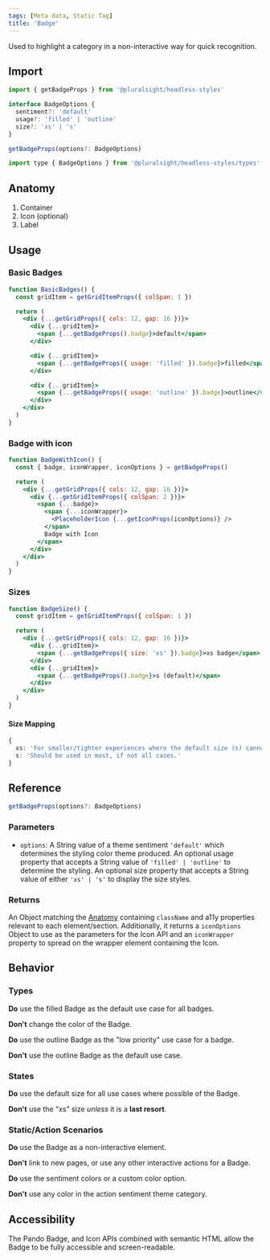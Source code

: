 ```yaml
---
tags: [Meta data, Static Tag]
title: 'Badge'
---
```



<p className="size-xxl">
  Used to highlight a category in a non-interactive way for quick recognition.
</p>

<DocsLinkBar
  github="https://github.com/pluralsight/pando/tree/main/packages/headless-styles/src/components/Badge"
  figma="https://www.figma.com/file/ZmH4XsZS5WnKeo28ylM5x1/Pando-UI-kit-(Web)?node-id=1214%3A50560&t=YLA3FBYLefNvfeuf-0"
/>

## Import

```javascript
import { getBadgeProps } from '@pluralsight/headless-styles'
```

```typescript
interface BadgeOptions {
  sentiment?: 'default'
  usage?: 'filled' | 'outline'
  size?: 'xs' | 's'
}

getBadgeProps(options?: BadgeOptions)
```

```javascript
import type { BadgeOptions } from '@pluralsight/headless-styles/types'
```

## Anatomy

1. Container
2. Icon (optional)
3. Label

## Usage

### Basic Badges

```jsx live
function BasicBadges() {
  const gridItem = getGridItemProps({ colSpan: 1 })

  return (
    <div {...getGridProps({ cols: 12, gap: 16 })}>
      <div {...gridItem}>
        <span {...getBadgeProps().badge}>default</span>
      </div>

      <div {...gridItem}>
        <span {...getBadgeProps({ usage: 'filled' }).badge}>filled</span>
      </div>

      <div {...gridItem}>
        <span {...getBadgeProps({ usage: 'outline' }).badge}>outline</span>
      </div>
    </div>
  )
}
```

### Badge with icon

```jsx live
function BadgeWithIcon() {
  const { badge, iconWrapper, iconOptions } = getBadgeProps()

  return (
    <div {...getGridProps({ cols: 12, gap: 16 })}>
      <div {...getGridItemProps({ colSpan: 2 })}>
        <span {...badge}>
          <span {...iconWrapper}>
            <PlaceholderIcon {...getIconProps(iconOptions)} />
          </span>
          Badge with Icon
        </span>
      </div>
    </div>
  )
}
```

### Sizes

```jsx live
function BadgeSize() {
  const gridItem = getGridItemProps({ colSpan: 1 })

  return (
    <div {...getGridProps({ cols: 12, gap: 16 })}>
      <div {...gridItem}>
        <span {...getBadgeProps({ size: 'xs' }).badge}>xs badge</span>
      </div>
      <div {...gridItem}>
        <span {...getBadgeProps().badge}>s (default)</span>
      </div>
    </div>
  )
}
```

#### Size Mapping

```typescript title="Badge size rules."
{
  xs: 'For smaller/tighter experiences where the default size (s) cannot be supported.',
  s: 'Should be used in most, if not all cases.'
}
```

## Reference

```typescript
getBadgeProps(options?: BadgeOptions)
```

### Parameters

- `options`: A String value of a theme sentiment `'default'` which determines the styling color theme produced. An optional usage property that accepts a String value of `'filled' | 'outline'` to determine the styling. An optional size property that accepts a String value of either `'xs' | 's'` to display the size styles.

### Returns

An Object matching the [Anatomy](#anatomy) containing `className` and a11y properties relevant to each element/section. Additionally, it returns a `iconOptions` Object to use as the parameters for the Icon API and an `iconWrapper` property to spread on the wrapper element containing the Icon.

## Behavior

### Types

**Do** use the filled Badge as the default use case for all badges.

**Don't** change the color of the Badge.

**Do** use the outline Badge as the "low priority" use case for a badge.

**Don't** use the outline Badge as the default use case.

### States

**Do** use the default size for all use cases where possible of the Badge.

**Don't** use the "xs" size _unless_ it is a **last resort**.

### Static/Action Scenarios

**Do** use the Badge as a non-interactive element.

**Don't** link to new pages, or use any other interactive actions for a Badge.

**Do** use the sentiment colors or a custom color option.

**Don't** use any color in the action sentiment theme category.

## Accessibility

The Pando Badge, and Icon APIs combined with semantic HTML allow the Badge to be fully accessible and screen-readable.
